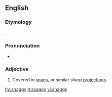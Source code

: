 ==English==

===Etymology===
{{suffix|snag|y|lang=en}}.

===Pronunciation===
* {{IPA|/snæɡi/|lang=en}}

===Adjective===
{{en-adj|er}}

# Covered in [[snag]]s, or similar sharp [[projection]]s.

[[hy:snaggy]]
[[it:snaggy]]
[[vi:snaggy]]